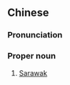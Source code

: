 ==Chinese==
{{zh-forms|gloss=-}}
{{zh-wp}}

===Pronunciation===
{{zh-pron
|m=Shālāyuè
|c=saa1 laai1 jyut6
|cat=pn
}}
{{attention|zh|maybe needs Min Nan? (越[oat])}}

===Proper noun===
{{zh-proper noun}}

# {{zh-div|州}} [[Sarawak]] {{gloss|state of [[Malaysia]]}}

{{zh-cat|States of Malaysia}}